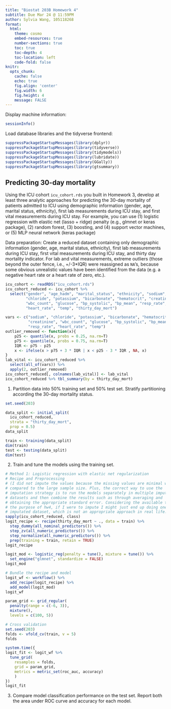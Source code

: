 ```yaml
---
title: "Biostat 203B Homework 4"
subtitle: Due Mar 24 @ 11:59PM
author: Sylvia Wang, 105118268
format:
  html:
    theme: cosmo
    embed-resources: true
    number-sections: true
    toc: true
    toc-depth: 4
    toc-location: left
    code-fold: false
knitr:
  opts_chunk: 
    cache: false    
    echo: true
    fig.align: 'center'
    fig.width: 6
    fig.height: 4
    message: FALSE
---
```


Display machine information:
```r
sessionInfo()
```
Load database libraries and the tidyverse frontend:
```r
suppressPackageStartupMessages(library(dplyr))
suppressPackageStartupMessages(library(tidyverse))
suppressPackageStartupMessages(library(tidymodels))
suppressPackageStartupMessages(library(lubridate))
suppressPackageStartupMessages(library(GGally))
suppressPackageStartupMessages(library(gtsummary))
```

## Predicting 30-day mortality

Using the ICU cohort `icu_cohort.rds` you built in Homework 3, develop at least three analytic approaches for predicting the 30-day mortality of patients admitted to ICU using demographic information (gender, age, marital status, ethnicity), first lab measurements during ICU stay, and first vital measurements during ICU stay. For example, you can use (1) logistic regression with elastic net (lasso + ridge) penalty (e.g., glmnet or keras package), (2) random forest, (3) boosting, and (4) support vector machines, or (5) MLP neural network (keras package)

Data preparation:
Create a reduced dataset containing only demographic information (gender, age, marital status, ethnicity), first lab measurements during ICU stay, first vital measurements during ICU stay, and thirty day mortality indicator.
For lab and vital measurements, extreme outliers (those beyond the outer fence, i.e., +/-3*IQR) were reassigned as `NA`'s, because some obvious unrealistic values have been identified from the data (e.g. a negative heart rate or a heart rate of zero, etc.).
```r
icu_cohort <- readRDS("icu_cohort.rds") 
icu_cohort_reduced <- icu_cohort %>% 
  select("gender", "age_hadm", "marital_status", "ethnicity", "sodium",
         "chloride", "potassium", "bicarbonate", "hematocrit", "creatinine",
         "wbc_count", "glucose", "bp_systolic", "bp_mean", "resp_rate",
         "heart_rate", "temp", "thirty_day_mort") 

vars <- c("sodium", "chloride", "potassium", "bicarbonate", "hematocrit",
          "creatinine", "wbc_count", "glucose", "bp_systolic", "bp_mean", 
          "resp_rate", "heart_rate", "temp")
outlier_removed <- function(x){
    p25 <- quantile(x, probs = 0.25, na.rm=T)
    p75 <- quantile(x, probs = 0.75, na.rm=T)
    IQR <- p75 - p25
    x <- ifelse(x > p75 + 3 * IQR | x < p25 - 3 * IQR , NA, x)
}
lab_vital <- icu_cohort_reduced %>% 
  select(all_of(vars)) %>% 
  apply(2, outlier_removed)
icu_cohort_reduced[, colnames(lab_vital)] <- lab_vital
icu_cohort_reduced %>% tbl_summary(by = thirty_day_mort)
```

1. Partition data into 50% training set and 50% test set. Stratify partitioning according the 30-day mortality status.

```r
set.seed(203)

data_split <- initial_split(
  icu_cohort_reduced, 
  strata = "thirty_day_mort", 
  prop = 0.5)
data_split

train <- training(data_split)
dim(train)
test <- testing(data_split)
dim(test)
```

2. Train and tune the models using the training set.

```r
# Method 1: Logistic regression with elastic net regularization
# Recipe and Preprocessing
# (I did not impute the values because the missing values are minimal when 
# compared to the large sample size. Plus, the correct way to use the 
# imputation strategy is to run the models separately in multiple imputated 
# datasets and then combine the results such as through averaging and 
# obtaining the appropriate standard error. Considering the available time for 
# the purpose of hw4, if I were to impute I might just end up doing one 
# imputated dataset, which is not an appropriate approach in real life.)
sapply(icu_cohort_reduced, class)
logit_recipe <- recipe(thirty_day_mort ~ ., data = train) %>%
  step_dummy(all_nominal_predictors()) %>%
  step_zv(all_numeric_predictors()) %>% 
  step_normalize(all_numeric_predictors()) %>%
  prep(training = train, retain = TRUE)
logit_recipe

logit_mod <- logistic_reg(penalty = tune(), mixture = tune()) %>% 
  set_engine("glmnet", standardize = FALSE)
logit_mod

# Bundle the recipe and model
logit_wf <- workflow() %>%
  add_recipe(logit_recipe) %>%
  add_model(logit_mod)
logit_wf

param_grid <- grid_regular(
  penalty(range = c(-6, 3)), 
  mixture(),
  levels = c(100, 5))

# Cross validation
set.seed(203)
folds <- vfold_cv(train, v = 5)
folds

system.time({
logit_fit <- logit_wf %>%
  tune_grid(
    resamples = folds,
    grid = param_grid,
    metrics = metric_set(roc_auc, accuracy)
    )
})
logit_fit
```

3. Compare model classification performance on the test set. Report both the area under ROC curve and accuracy for each model.



